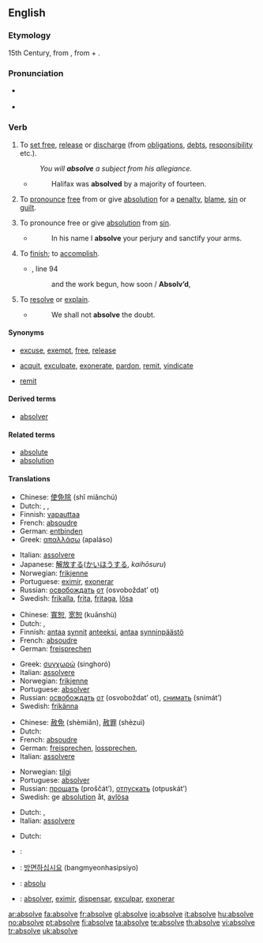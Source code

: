 ==English==

===Etymology===
15th Century, from {{etyl|la}} {{term|absolvere||to set free, to absolve|lang=la}}, from {{term|ab-|lang=la}} + {{term|solvere||to loose|lang=la}}.

===Pronunciation===
* {{a|UK}} {{IPA|/əbˈzɒlv/}}
* {{audio|en-us-absolve.ogg|Audio (US)}}
{{rfp|US?}}

===Verb===
{{en-verb|absolv|ing}}

# {{transitive}} To [[set free]], [[release]] or [[discharge]] (from [[obligation]]s, [[debt]]s, [[responsibility]] etc.).
#: ''You will '''absolve''' a subject from his allegiance.''
#* {{quote-book|year=1855|author=[[w:Thomas Babington Macaulay|Thomas Babington Macaulay]]|title=The History of England from the Accession of James II|volume=III|chapter-number=XIV}}
#*: Halifax was '''absolved''' by a majority of fourteen.
# {{transitive}} To [[pronounce]] [[free]] from or give [[absolution]] for a [[penalty]], [[blame]], [[sin]] or [[guilt]].
# {{transitive|theology}} To pronounce free or give [[absolution]] from [[sin]].
#* {{quote-book|year=1782|author=[[w:Edward Gibbon|Edward Gibbon]]|title=History Of The Decline And Fall Of The Roman Empire|volume=VI|chapter-number=LXVII}}
#*: In his name I '''absolve''' your perjury and sanctify your arms.
# {{transitive|obsolete}} To [[finish]]; to [[accomplish]].
#* {{RQ:Milton Lost|VII}}, line 94
#*: and the work begun, how soon / '''Absolv’d''',
# {{transitive|obsolete}} To [[resolve]] or [[explain]].
#* {{quote-book|year=1646|author=[[w:Thomas Browne|Sir Thomas Browne]]|title=[[w:Pseudodoxia Epidemica|Pseudodoxia Epidemica]]|chapter-number=VI|page=x|url=http://penelope.uchicago.edu/pseudodoxia/pseudodoxia.shtml}}
#*: We shall not '''absolve''' the doubt.

====Synonyms====
* {{sense|set free}} [[excuse]], [[exempt]], [[free]], [[release]]
* {{sense|pronounce free or give absolution}} [[acquit]], [[exculpate]], [[exonerate]], [[pardon]], [[remit]], [[vindicate]]
* {{sense|theology: to pronounce free or give absolution from sin}} [[remit]]

====Derived terms====
* [[absolver]]

====Related terms====
* [[absolute]]
* [[absolution]]

====Translations====
{{trans-top|set free}}
* Chinese: [[使免除]] (shǐ miǎnchú)
* Dutch: {{t|nl|vergeven}}, {{t|nl|kwijtschelden}}, {{t|nl|ontheffen}}
* Finnish: [[vapauttaa]]
* French: [[absoudre]]
* German: [[entbinden]]
* Greek: [[απαλλάσω]] (apaláso)
{{trans-mid}}
* Italian: [[assolvere]]
* Japanese: [[解放する]]([[かいほう]]する, ''kaihōsuru'')
* Norwegian: [[frikjenne]]
* Portuguese: [[eximir]], [[exonerar]]
* Russian: [[освобождать]] [[от]] (osvoboždat’ ot)
* Swedish: [[frikalla]], [[frita]], [[fritaga]], [[lösa]]
{{trans-bottom}}

{{trans-top|pronounce free or give absolution}}
* Chinese: [[寬恕]], [[宽恕]] (kuānshù)
* Dutch: {{t|nl|vrijspreken}}, {{t|nl|vergeven}}
* Finnish: [[antaa anteeksi|antaa]] [[synti|synnit]] [[antaa anteeksi|anteeksi]], [[antaa]] [[synninpäästö]]
* French: [[absoudre]]
* German: [[freisprechen]]
{{trans-mid}}
* Greek: [[συγχωρώ]] (singhoró)
* Italian: [[assolvere]]
* Norwegian: [[frikjenne]]
* Portuguese: [[absolver]]
* Russian: [[освобождать]] [[от]] (osvoboždat’ ot), [[снимать]] (snimát’)
* Swedish: [[frikänna]]
{{trans-bottom}}

{{trans-top|theology: pronounce free or give absolution from sin}}
* Chinese: [[赦免]] (shèmiǎn), [[赦罪]] (shèzuì)
* Dutch: {{t|nl|vergeven}}
* French: [[absoudre]]
* German: [[freisprechen]], [[lossprechen]], {{t|de|absolvieren}}
* Italian: [[assolvere]]
{{trans-mid}}
* Norwegian: [[tilgi]]
* Portuguese: [[absolver]]
* Russian: [[прощать]] (proščát’), [[отпускать]] (otpuskát’)
* Swedish: ge [[absolution]] åt, [[avlösa]]
{{trans-bottom}}

{{trans-top|obsolete: finish, accomplish}}
* Dutch: {{t|nl|beëindigen}}, {{t|nl|afwerken}}
* Italian: [[assolvere]]
{{trans-mid}}
{{trans-bottom}}

{{trans-top|obsolete: resolve or explain}}
* Dutch: {{t|nl|uitleggen}}
{{trans-mid}}
{{trans-bottom}}

{{checktrans-top}}
* {{ttbc|Arabic}}: {{Arab|[[أحلت|أحلّت]]}}
* {{ttbc|Korean}}: [[방면하십시요]] (bangmyeonhasipsiyo)
* {{ttbc|Novial}}: [[absolu]]
* {{ttbc|Spanish}}: [[absolver]], [[eximir]], [[dispensar]], [[exculpar]], [[exonerar]]
{{trans-bottom}}

[[ar:absolve]]
[[fa:absolve]]
[[fr:absolve]]
[[gl:absolve]]
[[io:absolve]]
[[it:absolve]]
[[hu:absolve]]
[[no:absolve]]
[[pt:absolve]]
[[fi:absolve]]
[[ta:absolve]]
[[te:absolve]]
[[th:absolve]]
[[vi:absolve]]
[[tr:absolve]]
[[uk:absolve]]